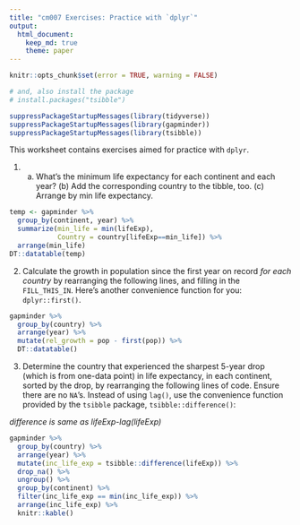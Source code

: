 ```yaml
---
title: "cm007 Exercises: Practice with `dplyr`"
output: 
  html_document:
    keep_md: true
    theme: paper
---
```


<!---The following chunk allows errors when knitting--->

```r
knitr::opts_chunk$set(error = TRUE, warning = FALSE)

# and, also install the package
# install.packages("tsibble")

```

```r
suppressPackageStartupMessages(library(tidyverse))
suppressPackageStartupMessages(library(gapminder))
suppressPackageStartupMessages(library(tsibble))
```


This worksheet contains exercises aimed for practice with `dplyr`. 


1. (a) What's the minimum life expectancy for each continent and each year? (b) Add the corresponding country to the tibble, too. (c) Arrange by min life expectancy.

```r
temp <- gapminder %>% 
  group_by(continent, year) %>% 
  summarize(min_life = min(lifeExp),
            Country = country[lifeExp==min_life]) %>%
  arrange(min_life)
DT::datatable(temp)
```

2. Calculate the growth in population since the first year on record _for each country_ by rearranging the following lines, and filling in the `FILL_THIS_IN`. Here's another convenience function for you: `dplyr::first()`. 



```r
gapminder %>% 
  group_by(country) %>% 
  arrange(year) %>% 
  mutate(rel_growth = pop - first(pop)) %>%
  DT::datatable()
```




3. Determine the country that experienced the sharpest 5-year drop (which is from one-data point) in life expectancy, in each continent, sorted by the drop, by rearranging the following lines of code. Ensure there are no `NA`'s. Instead of using `lag()`, use the convenience function provided by the `tsibble` package, `tsibble::difference()`:

_difference is same as lifeExp-lag(lifeExp)_

```r
gapminder %>% 
  group_by(country) %>% 
  arrange(year) %>% 
  mutate(inc_life_exp = tsibble::difference(lifeExp)) %>% 
  drop_na() %>% 
  ungroup() %>% 
  group_by(continent) %>% 
  filter(inc_life_exp == min(inc_life_exp)) %>% 
  arrange(inc_life_exp) %>% 
  knitr::kable()

```


